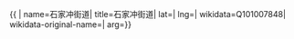 {{ {{{1|PRC admin/showdata}}}|
name=石家冲街道|
title=石家冲街道|
lat=|
lng=|
wikidata=Q101007848|
wikidata-original-name=|
arg={{{arg|}}}}}